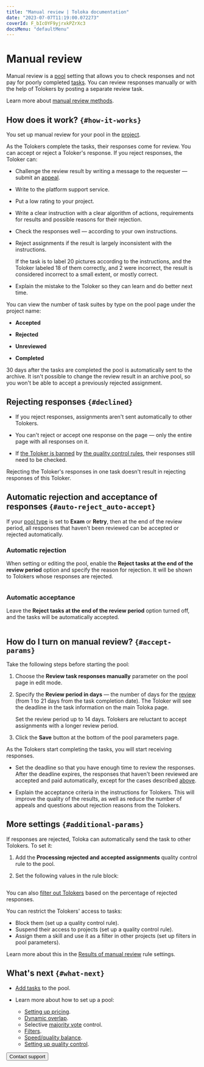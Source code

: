 ```yaml
---
title: "Manual review | Toloka documentation"
date: "2023-07-07T11:19:00.072273"
coverId: F_bIcOYF9yjrxkPZrXc3
docsMenu: "defaultMenu"
---
```


# Manual review

Manual review is a [pool](/docs/glossary#pool) setting that allows you to check responses and not pay for poorly completed [tasks](/docs/glossary#task). You can review responses manually or with the help of Tolokers by posting a separate review task.

Learn more about [manual review methods](/docs/guide/accept#acception).

## How does it work? `{#how-it-works}`

You set up manual review for your pool in the [project](/docs/glossary#project).

As the Tolokers complete the tasks, their responses come for review. You can accept or reject a Toloker's response. If you reject responses, the Toloker can:

- Challenge the review result by writing a message to the requester — submit an [appeal](/docs/guide/accept#appeal).

- Write to the platform support service.

- Put a low rating to your project.

<Cut title="How to get fewer appeals and maintain a high rating for your projects">

- Write a clear instruction with a clear algorithm of actions, requirements for results and possible reasons for their rejection.

- Check the responses well — according to your own instructions.

- Reject assignments if the result is largely inconsistent with the instructions.

    <Cut title="Example">

    If the task is to label 20 pictures according to the instructions, and the Toloker labeled 18 of them correctly, and 2 were incorrect, the result is considered incorrect to a small extent, or mostly correct.

    </Cut>

- Explain the mistake to the Toloker so they can learn and do better next time.

</Cut>

<Cut title="How to get the review statistics">

You can view the number of task suites by type on the pool page under the project name:

- **Accepted**

- **Rejected**

- **Unreviewed**

- **Completed**

</Cut>

<Cut title="Pool status and the review results">

30 days after the tasks are completed the pool is automatically sent to the archive. It isn't possible to change the review result in an archive pool, so you won't be able to accept a previously rejected assignment.

</Cut>

## Rejecting responses `{#declined}`
- If you reject responses, assignments aren't sent automatically to other Tolokers.

- You can't reject or accept one response on the page — only the entire page with all responses on it.

- If [the Toloker is banned](/docs/glossary#banning-tolokers) by [the quality control rules](/docs/glossary#quality-control-rule), their responses still need to be checked.

<Note mode="note" title="Note">

Rejecting the Toloker's responses in one task doesn't result in rejecting responses of this Toloker.

</Note>

## Automatic rejection and acceptance of responses `{#auto-reject_auto-accept}`

If your [pool type](/docs/guide/pool-main#table_n3q_vhz_jlb) is set to **Exam** or **Retry**, then at the end of the review period, all responses that haven't been reviewed can be accepted or rejected automatically.

### Automatic rejection

When setting or editing the pool, enable the **Reject tasks at the end of the review period** option and specify the reason for rejection. It will be shown to Tolokers whose responses are rejected.

<Cut title="Example">

<Image width="700px" withBackground imageId="890561ab2397a7905ea3c13e7dd2ef53" alt="" />

</Cut>

### Automatic acceptance

Leave the **Reject tasks at the end of the review period** option turned off, and the tasks will be automatically accepted.

<Cut title="Example">

<Image width="700px" withBackground imageId="fe5e1d3153d731e5dc7df6e4a3b65080" alt="" />

</Cut>

## How do I turn on manual review? `{#accept-params}`

Take the following steps before starting the pool:

1. Choose the **Review task responses manually** parameter on the pool page in edit mode.

1. Specify the **Review period in days** — the number of days for the [review](/docs/guide/accept) (from 1 to 21 days from the task completion date). The Toloker will see the deadline in the task information on the main Toloka page.

    <Note mode="note" title="Note">

    Set the review period up to 14 days. Tolokers are reluctant to accept assignments with a longer review period.

    </Note>

1. Click the **Save** button at the bottom of the pool parameters page.

As the Tolokers start completing the tasks, you will start receiving responses.

<Note mode="warning" title="Warning">

- Set the deadline so that you have enough time to review the responses. After the deadline expires, the responses that haven't been reviewed are accepted and paid automatically, except for the cases described [above](#auto-reject_auto-accept).

- Explain the acceptance criteria in the instructions for Tolokers. This will improve the quality of the results, as well as reduce the number of appeals and questions about rejection reasons from the Tolokers.

</Note>

## More settings `{#additional-params}`

<Cut title="Send tasks with rejected responses for re-check">

If responses are rejected, Toloka can automatically send the task to other Tolokers. To set it:

1. Add the **Processing rejected and accepted assignments** quality control rule to the pool.

1. Set the following values in the rule block:

<Image width="700px" withBackground imageId="aba9557f2d6ddbfc88b25a9fdef96d2e" alt="" />

</Cut>

<Cut title="Filter out Tolokers if their responses are often rejected">

You can also [filter out Tolokers](/docs/guide/control) based on the percentage of rejected responses.

You can restrict the Tolokers' access to tasks:

- Block them (set up a quality control rule).
- Suspend their access to projects (set up a quality control rule).
- Assign them a skill and use it as a filter in other projects (set up filters in pool parameters).

Learn more about this in the [Results of manual review](/docs/guide/reviewing-assignments) rule settings.

</Cut>

## What's next `{#what-next}`

- [Add tasks](/docs/guide/pool) to the pool.
- Learn more about how to set up a pool:

    - [Setting up pricing](/docs/guide/dynamic-pricing).
    - [Dynamic overlap](/docs/guide/dynamic-overlap).
    - Selective [majority vote](/docs/guide/selective-mvote) control.
    - [Filters](/docs/guide/filters).
    - [Speed/quality balance](/docs/guide/adjust).
    - [Setting up quality control](/docs/guide/qa-pool-settings).

<Button view="defaultInverse" size="l" type="link" url="/docs/guide/troubleshooting/support?form-source=guide-offline-accept">Contact support</Button>